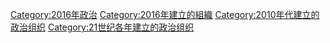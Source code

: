 {{Cat topic in year|topic=建立的政治组织|year=2016}}

[[Category:2016年政治|Category:2016年政治]]
[[Category:2016年建立的組織|Category:2016年建立的組織]]
[[Category:2010年代建立的政治组织|Category:2010年代建立的政治组织]]
[[Category:21世纪各年建立的政治组织|Category:21世纪各年建立的政治组织]]